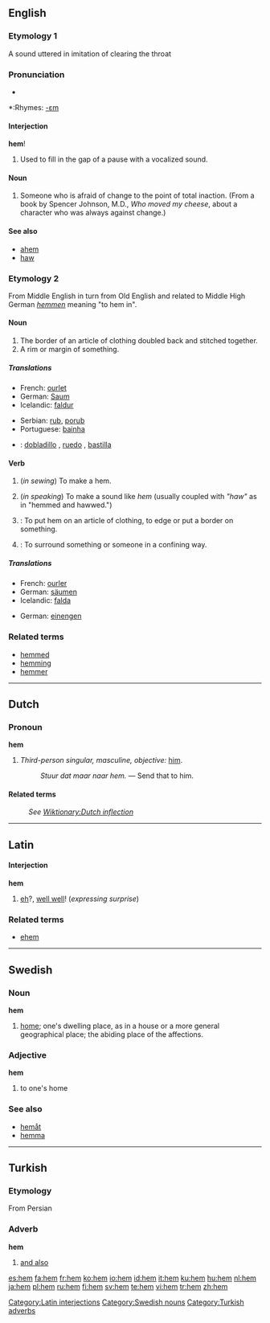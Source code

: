 ==English==

===Etymology 1===
A sound uttered in imitation of clearing the throat

===Pronunciation===
*{{audio|en-us-hem.ogg|Audio (US)}}

*:Rhymes: [[Rhymes:English:-ɛm|-ɛm]]

====Interjection====
'''hem'''!

# Used to fill in the gap of a pause with a vocalized sound.

====Noun====
{{en-noun}}

# Someone who is afraid of change to the point of total inaction.  (From a book by Spencer Johnson, M.D., ''Who moved my cheese'', about a character who was always against change.)

====See also====
*[[ahem]]
*[[haw]]

===Etymology 2===
From Middle English in turn from Old English and related to Middle High German ''[[hemmen]]'' meaning "to hem in".

====Noun====
{{en-noun}}

# The border of an article of clothing doubled back and stitched together.
# A rim or margin of something.

=====Translations=====
{{trans-top|border of an article of clothing doubled back and stitched together}}
*French: [[ourlet]] {{m}}
*German: [[Saum]] {{m}}
*Icelandic: [[faldur]] {{m}}
{{trans-mid}}
*Serbian: [[rub]], [[porub]]
*Portuguese: [[bainha]] {{f}}
{{trans-bottom}}

{{checktrans}}
*{{ttbc|Spanish}}: [[dobladillo]] {{m}}, [[ruedo]] {{m}}, [[bastilla]] {{f}}

====Verb====
{{en-verb|hem|m|ing}}

# {{intransitive}} (''in sewing'') To make a hem.
# {{intransitive}} (''in speaking'') To make a sound like ''hem'' (usually coupled with ''"haw"'' as in "hemmed and hawwed.")
# {{transitive}}: To put hem on an article of clothing, to edge or put a border on something.
# {{transitive}}: To surround something or someone in a confining way.

=====Translations=====
{{trans-top|To put hem on an article of clothing}}
*French: [[ourler]]
*German: [[säumen]]
*Icelandic: [[falda]]
{{trans-mid}}
{{trans-bottom}}

{{trans-top|To surround something or someone in a confining way}}
*German: [[einengen]]
{{trans-mid}}
{{trans-bottom}}

===Related terms===
*[[hemmed]]
*[[hemming]]
*[[hemmer]]

----

==Dutch==

===Pronoun===
'''hem'''

# {{personal|lang=Dutch}} ''Third-person singular, masculine, objective:'' [[him]].
#: ''Stuur dat maar naar hem.'' &mdash; Send that to him.

====Related terms====
: ''See [[Wiktionary:Dutch inflection#Pronouns|Wiktionary:Dutch inflection]]''

----

==Latin==

====Interjection====
{{rfc-level|Interjection at L4+ not in L3 POS section}}
'''hem'''
# [[eh]]?, [[well well]]! (''expressing surprise'')

===Related terms===
*[[ehem]]

[[Category:Latin interjections]]

----

==Swedish==

===Noun===
'''hem'''

# [[home]]; one's dwelling place, as in a house or a more general geographical place; the abiding place of the affections.

===Adjective===
'''hem'''

# to one's home

===See also===
*[[hemåt]]
*[[hemma]]

[[Category:Swedish nouns]]

----

==Turkish==

===Etymology===
From Persian

===Adverb===
'''hem'''

# [[and also]]

[[Category:Turkish adverbs]]

[[es:hem]]
[[fa:hem]]
[[fr:hem]]
[[ko:hem]]
[[io:hem]]
[[id:hem]]
[[it:hem]]
[[ku:hem]]
[[hu:hem]]
[[nl:hem]]
[[ja:hem]]
[[pl:hem]]
[[ru:hem]]
[[fi:hem]]
[[sv:hem]]
[[te:hem]]
[[vi:hem]]
[[tr:hem]]
[[zh:hem]]